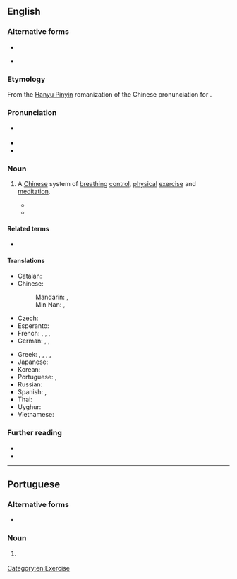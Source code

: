 {{also|qìgōng|qi-gong|qi gong}}
==English==
{{Wikipedia}}
{{commonscat|Chi Kung}}

===Alternative forms===
* {{l|en|qi gong}}
* {{q|from [[Wade–Giles]]}} {{l|en|chi kung}} {{qualifier|rarer}}

===Etymology===
From the [[Hanyu Pinyin]] romanization of the {{etyl|cmn|en}} Chinese pronunciation for {{zh-l|氣功|qìgōng}}.

===Pronunciation===
* {{a|UK}} {{IPA|en|/tʃiːˈɡɒŋ/|/tʃiːˈkʊŋ/}}
* {{audio|en|LL-Q1860 (eng)-Vealhurl-qigong.wav|Audio (UK)}}
* {{rhymes|en|ɒŋ|ʊŋ|s=2}}

===Noun===
{{en-noun|-|s}}

# {{lb|en|alternative medicine}} A [[Chinese]] system of [[breathing]] [[control]], [[physical]] [[exercise]] and [[meditation]]. {{defdate|from 20th c.}}
#* {{quote-book
|en
|year=1998
|month=May
|author={{w|Li Hongzhi|Li HongZhi}}
|title=CHINA FALUN GONG (REVISED EDITION) (English Version)
|url=https://archive.org/details/chinafalungongch00liho/
|location=[[Hong Kong]]
|publisher=Falun Fo Fa Publishing Co.
|ISBN=962-8143-13-1
|OCLC=754094128
|page=29
|pageurl=https://archive.org/details/chinafalungongch00liho/page/29/
|text=Some people may suddenly speak a language and speak it quite fluently. However, it is not a language of human society. What can it be called? It can be called "cosmic language" ({{lang|zh|宇宙語}}). Actually it is nothing but a language of subtle beings in a space only a little bit higher than ours. Now quite a few of '''qigong''' practitioners in China have had such an experience. Some can even speak several such languages.}}
#* {{quote-book|en|year=2004|author=Judith Orloff|title=Positive Energy|page=112|passage=My patients laud '''qigong''' as a stressbuster and cure for pesky chronic symptoms that baffle doctors.}}

====Related terms====
* {{l|en|Ba Duan Jin}}

====Translations====
{{trans-top|system of breathing control}}
* Catalan: {{t|ca|txi-kung|m}}
* Chinese:
*: Mandarin: {{t+|cmn|氣功|sc=Hani}}, {{t+|cmn|气功|tr=qìgōng|sc=Hani}}
*: Min Nan: {{t+|nan|氣功|sc=Hani}}, {{t|nan|气功|tr=khì-kong|sc=Hani}}
* Czech: {{t|cs|čchi-kung|m}}
* Esperanto: {{t|eo| ĉigongo}}
* French: {{t+|fr|qi gong|m}}, {{t|fr|qigong|m}}, {{t|fr|chi gong|m}}, {{t|fr|chi kung|m}}
* German: {{t+|de|Qigong|n}}, {{t|de|Tschigong|n}} {{qualifier|[[pronunciation spelling]] for [[qìgōng]]}}, {{t|de|Chigong|n}}
{{trans-mid}}
* Greek: {{t|el|τσι κουνγκ|n}}, {{t|el|τσι γκουνγκ|n}}, {{t|el|τσιγκόνγκ|n}}, {{t|el|τσι γκονγκ|n}}, {{t|el|τσι κονγκ|n}}
* Japanese: {{t|ja|気功|tr=きこう, kikō}}
* Korean: {{t+|ko|기공(氣功)}}
* Portuguese: {{t|pt|qigong|m}}, {{t|pt|qi-gong|m}}
* Russian: {{t+|ru|цигу́н|m}}
* Spanish: {{t|es|qigong|m}}, {{t|es|chi kung|m}}
* Thai: {{t-needed|th}}
* Uyghur: {{t-needed|ug}}
* Vietnamese: {{t+|vi|khí công}}
{{trans-bottom}}

===Further reading===
* {{R:OneLook}}
* {{R:GNV|qigong, qi gong, chi kung}}

[[Category:en:Exercise]]

----

==Portuguese==

===Alternative forms===
* {{l|pt|qi-gong}}

===Noun===
{{pt-noun|m|-}}

# {{lb|pt|alternative medicine}} {{l|en|qigong}} {{gloss|a Chinese system of body movement and meditation}}